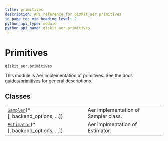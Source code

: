 ```yaml
---
title: primitives
description: API reference for qiskit_aer.primitives
in_page_toc_min_heading_level: 2
python_api_type: module
python_api_name: qiskit_aer.primitives
---
```


<span id="module-qiskit_aer.primitives" />

<span id="aer-primitives" />

<span id="primitives-qiskit-aer-primitives" />

# Primitives

`qiskit_aer.primitives`

This module is Aer implementation of primitives. See the docs [guides/primitives](/guides/primitives) for general descriptions.

## Classes

|                                                                                                                |                                      |
| -------------------------------------------------------------------------------------------------------------- | ------------------------------------ |
| [`Sampler`](qiskit_aer.primitives.Sampler "qiskit_aer.primitives.Sampler")(\*\[, backend\_options, ...])       | Aer implementation of Sampler class. |
| [`Estimator`](qiskit_aer.primitives.Estimator "qiskit_aer.primitives.Estimator")(\*\[, backend\_options, ...]) | Aer implmentation of Estimator.      |

